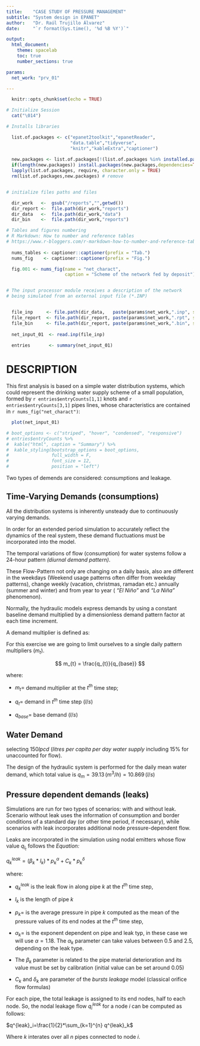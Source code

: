 ---
title:    "CASE STUDY OF PRESSURE MANAGEMENT"
subtitle: "System design in EPANET"
author:   "Dr. Raúl Trujillo Álvarez"
date:     "`r format(Sys.time(), '%d %B %Y')`"

output: 
  html_document:
    theme: spacelab
    toc: true
    number_sections: true

params:
  net_work: "prv_01"

---


```{r setup, include=FALSE}

  knitr::opts_chunk$set(echo = TRUE)

# Initialize Session
  cat("\014")

# Installs libraries 

  list.of.packages <- c("epanet2toolkit","epanetReader",
                        "data.table","tidyverse",
                        "knitr","kableExtra","captioner") 
  
  new.packages <- list.of.packages[!(list.of.packages %in% installed.packages()[,"Package"])]
  if(length(new.packages)) install.packages(new.packages,dependencies=TRUE)
  lapply(list.of.packages, require, character.only = TRUE)
  rm(list.of.packages,new.packages) # remove 


# initialize files paths and files

  dir_work   <-  gsub("/reports","",getwd())
  dir_report <-  file.path(dir_work,"reports") 
  dir_data   <-  file.path(dir_work,"data")  
  dir_bin    <-  file.path(dir_work,"reports")

# Tables and figures numbering
# R Markdown: How to number and reference tables 
# https://www.r-bloggers.com/r-markdown-how-to-number-and-reference-tables/
  
  nums_tables <- captioner::captioner(prefix = "Tab.")
  nums_fig    <- captioner::captioner(prefix = "Fig.")

  fig.001 <- nums_fig(name = "net_charact",
                      caption = "Scheme of the network fed by deposit")


# The input processor module receives a description of the network 
# being simulated from an external input file (*.INP)


  file_inp     <- file.path(dir_data,   paste(params$net_work,".inp", sep=""))
  file_report  <- file.path(dir_report, paste(params$net_work,".rpt", sep=""))
  file_bin     <- file.path(dir_report, paste(params$net_work,".bin", sep=""))
  
  net_input_01  <- read.inp(file_inp)
  
  entries       <- summary(net_input_01)

```

# DESCRIPTION 

This first analysis is based on a simple water distribution systems, 
which could represent the drinking water supply scheme of a small population,
formed by `r entries$entryCounts[1,1]`  knots and `r entries$entryCounts[3,1]` 
pipes lines, whose characteristics are contained in `r nums_fig("net_charact")`:

```{r network_characteristics, fig.cap = fig.001, echo=FALSE}
  plot(net_input_01)
```

```{r echo=FALSE, results='asis'}
# boot_options <- c("striped", "hover", "condensed", "responsive")
# entries$entryCounts %>%
#  kable("html", caption = "Summary") %>%
#  kable_styling(bootstrap_options = boot_options, 
#                full_width = F, 
#                font_size = 12,
#                position = "left")


```

Two types of demends are considered: consumptions and leakage.


## Time-Varying Demands (consumptions)

All the distribution systems is inherently unsteady due to continuously varying
demands. 

In order for an extended period simulation to accurately reflect the dynamics 
of the real system, these demand fluctuations must be incorporated into the 
model.

The temporal variations of flow (consumption) for water systems follow a 24-hour 
pattern _(diurnal demand pattern)_.

These Flow-Pattern not only are changing on a daily basis, also are different 
in the weekdays (Weekend usage patterns often differ from weekday patterns),
change weekly (vacation, christmas, ramadan etc.) annually (summer and winter) 
and from year to year ( _"El Niño"_ and _"La Niña"_ phenomenon).

Normally, the hydraulic models express demands by using a constant baseline
demand multiplied by a dimensionless demand pattern factor at each time 
increment. 

A demand multiplier is defined as:

For this exercise we are going to limit ourselves to a single daily pattern 
multipliers $(m_{t})$.

$$ m_{t} = \frac{q_{t}}{q_{base}}  $$

where: 

 - $m_t =$ demand multiplier at the $t^{th}$ time step;
 
 - $q_{t}=$ demand in $t^{th}$ time step $(l/s)$  
 
 - $q_{base}=$ base demand $(l/s)$


## Water Demand

selecting $150 lpcd$ (_litres per capita per day water supply_ including 15% for 
unaccounted for flow). 

The design of the hydraulic system is performed for the daily mean
water demand, which total value is $q_m = 39.13 \, (m^3/h) = 10.869 \,(l/s)$ 

## Pressure dependent demands (leaks)

Simulations are run for two types of scenarios: with and without leak. Scenario 
without leak uses the information of consumption and border conditions of a 
standard day (or other time period, if necessary), while scenarios with leak 
incorporates additional node pressure-dependent flow.

Leaks are incorporated in the simulation using nodal emitters whose flow 
value $q_{l_{t}}$ follows the _Equation:_

$q^{leak}_k =(\beta_k*l_k)*p^{\alpha}_k+C_k*p^{\delta}_k$

where: 

 - $q^{leak}_k$ is the leak flow in along pipe $k$ at the $t^{th}$ time step,
 
 - $l_k$ is the length of pipe $k$
 
 - $p_k=$  is the average pressure in pipe $k$ computed as the mean of the pressure values of its end nodes at the  $t^{th}$ time step,
 
 - $\alpha_k=$ is the exponent dependent on pipe and leak typ, in these case we will use $α = 1.18$. The $\alpha_k$ parameter can take values between 0.5 and 2.5, depending on the leak type.
 
 - The $\beta_k$ parameter is related to the pipe material deterioration and its value must be set by calibration (initial value can be set around $0.05$)
   
 - $C_k$ and $\delta_k$ are parameter of the _bursts leakage_ model (classical orifice flow formulas)
 
 For each pipe, the total leakage is assigned to its end nodes, half to each node. So, the nodal leakage flow $q^{leak}_i$ for a node $i$ can be computed as follows:
 
 $q^{leak}_i=\frac{1}{2}*\sum_{k=1}^{n} q^{leak}_k$
 
Where $k$ interates over all $n$ pipes connected to node $i$.



